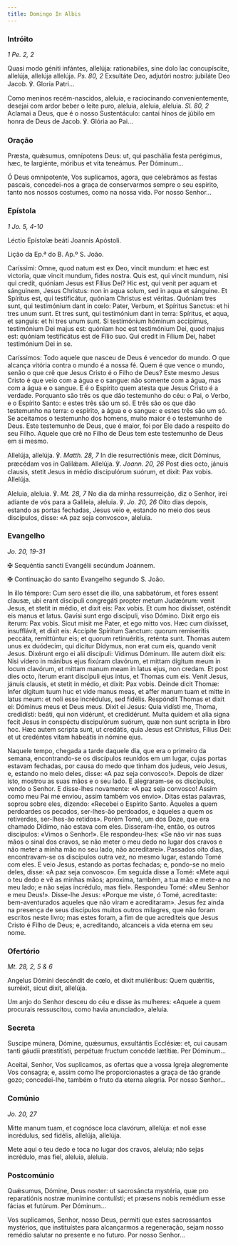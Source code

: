 ```yaml
---
title: Domingo In Albis
---
```


### Intróito

<em>1 Pe. 2, 2</em>

<div class="side-by-side not-content">

Quasi modo géniti infántes, allelúja: rationabiles, sine dolo lac
    concupíscite, allelúja, allelúja allelúja. <em>Ps. 80, 2</em> Exsultáte Deo,
    adjutóri nostro: jubiláte Deo Jacob. ℣. Gloria Patri...

Como meninos recém-nascidos, aleluia, e raciocinando convenientemente,
    desejai com ardor beber o leite puro, aleluia, aleluia, aleluia.
    <em>Sl. 80, 2</em> Aclamai a Deus, que é o nosso Sustentáculo: cantai hinos de
    júbilo em honra de Deus de Jacob. ℣. Glória ao Pai...

</div>

### Oração

<div class="side-by-side not-content">

Præsta, quǽsumus, omnípotens Deus: ut, qui paschália festa perégimus, hæc,
    te largiénte, móribus et vita teneámus. Per Dóminum...

Ó Deus omnipotente, Vos suplicamos, agora, que celebrámos as festas pascais,
    concedei-nos a graça de conservarmos sempre o seu espírito, tanto nos nossos
    costumes, como na nossa vida. Por nosso Senhor...

</div>

### Epístola

<em>1 Jo. 5, 4-10</em>

<div class="side-by-side not-content">

Léctio Epístolæ beáti Joannis Apóstoli.

Lição da Ep.ª do B. Ap.º S. João.

Caríssimi: Omne, quod natum est ex Deo, vincit mundum: et hæc est victoria,
    quæ vincit mundum, fides nostra. Quis est, qui vincit mundum, nisi qui
    credit, quóniam Jesus est Fílius Dei? Hic est, qui venit per aquam et
    sánguinem, Jesus Christus: non in aqua solum, sed in aqua et sánguine. Et
    Spíritus est, qui testificátur, quóniam Christus est véritas. Quóniam tres
    sunt, qui testimónium dant in cœlo: Pater, Verbum, et Spíritus Sanctus: et
    hi tres unum sunt. Et tres sunt, qui testimónium dant in terra: Spíritus, et
    aqua, et sanguis: et hi tres unum sunt. Si testimónium hóminum accípimus,
    testimónium Dei majus est: quóniam hoc est testimónium Dei, quod majus est:
    quóniam testificátus est de Fílio suo. Qui credit in Fílium Dei, habet
    testimónium Dei in se.

Caríssimos: Todo aquele que nasceu de Deus é vencedor do mundo. O que
    alcança vitória contra o mundo é a nossa fé. Quem é que vence o mundo, senão
    o que crê que Jesus Cristo é o Filho de Deus? Este mesmo Jesus Cristo é que
    veio com a água e o sangue: não somente com a água, mas com a água e o
    sangue. E é o Espírito quem atesta que Jesus Cristo é a verdade. Porquanto
    são três os que dão testemunho do céu: o Pai, o Verbo, e o Espírito Santo: e
    estes três são um só. E três são os que dão testemunho na terra: o espírito,
    a água e o sangue: e estes três são um só. Se aceitamos o testemunho dos
    homens, muito maior é o testemunho de Deus. Este testemunho de Deus, que é
    maior, foi por Ele dado a respeito do seu Filho. Aquele que crê no Filho de
    Deus tem este testemunho de Deus em si mesmo.

</div>

<div class="side-by-side not-content">

Allelúja, allelúja. ℣. <em>Matth. 28, 7</em> In die resurrectiónis meæ,
    dicit Dóminus, præcédam vos in Galilǽam. Allelúja. ℣. <em>Joann. 20, 26</em>
    Post dies octo, jánuis clausis, stetit Jesus in médio discipulórum suórum, et
    dixit: Pax vobis. Allelúja.

Aleluia, aleluia. ℣. <em>Mt. 28, 7</em> No dia da minha ressurreição, diz o
    Senhor, irei adiante de vós para a Galileia, aleluia. ℣. <em>Jo. 20, 26</em>
    Oito dias depois, estando as portas fechadas, Jesus veio e, estando no meio dos
    seus discípulos, disse: «A paz seja convosco», aleluia.

</div>

### Evangelho

<em>Jo. 20, 19-31</em>

<div class="side-by-side not-content">

<span class="cross text-red-500">✠</span> Sequéntia sancti Evangélii
    secúndum Joánnem.

<span class="cross text-red-500">✠</span> Continuação do santo Evangelho
    segundo S. João.

In illo témpore: Cum sero esset die illo, una sabbatórum, et fores essent
    clausæ, ubi erant discípuli congregáti propter metum Judæórum: venit Jesus,
    et stetit in médio, et dixit eis: Pax vobis. Et cum hoc dixísset, osténdit
    eis manus et latus. Gavísi sunt ergo discípuli, viso Dómino. Dixit ergo eis
    íterum: Pax vobis. Sicut misit me Pater, et ego mitto vos. Hæc cum dixísset,
    insufflávit, et dixit eis: Accípite Spíritum Sanctum: quorum remiseritis
    peccáta, remittúntur eis; et quorum retinuéritis, reténta sunt. Thomas autem
    unus ex duódecim, qui dícitur Dídymus, non erat cum eis, quando venit Jesus.
    Dixérunt ergo ei alii discípuli: Vídimus Dóminum. Ille autem dixit eis: Nisi
    vídero in mánibus ejus fixúram clavórum, et mittam dígitum meum in locum
    clavórum, et mittam manum meam in latus ejus, non credam. Et post dies octo,
    íterum erant discípuli ejus intus, et Thomas cum eis. Venit Jesus, jánuis
    clausis, et stetit in médio, et dixit: Pax vobis. Deinde dicit Thomæ: Infer
    dígitum tuum huc et vide manus meas, et affer manum tuam et mitte in latus
    meum: et noli esse incrédulus, sed fidélis. Respóndit Thomas et dixit ei:
    Dóminus meus et Deus meus. Dixit ei Jesus: Quia vidísti me, Thoma,
    credidísti: beáti, qui non vidérunt, et credidérunt. Multa quidem et alia
    signa fecit Jesus in conspéctu discipulórum suórum, quæ non sunt scripta in
    libro hoc. Hæc autem scripta sunt, ut credátis, quia Jesus est Christus,
    Fílius Dei: et ut credéntes vitam habeátis in nómine ejus.

Naquele tempo, chegada a tarde daquele dia, que era o primeiro da semana,
    encontrando-se os discípulos reunidos em um lugar, cujas portas estavam
    fechadas, por causa do medo que tinham dos judeus, veio Jesus, e, estando no
    meio deles, disse: «A paz seja convosco!». Depois de dizer isto, mostrou as
    suas mãos e o seu lado. E alegraram-se os discípulos, vendo o Senhor. E
    disse-lhes novamente: «A paz seja convosco! Assim como meu Pai me enviou,
    assim também vos envio». Ditas estas palavras, soprou sobre eles, dizendo:
    «Recebei o Espírito Santo. Àqueles a quem perdoardes os pecados, ser-lhes-ão
    perdoados, e àqueles a quem os retiverdes, ser-lhes-ão retidos». Porém Tomé,
    um dos Doze, que era chamado Dídimo, não estava com eles. Disseram-lhe,
    então, os outros discípulos: «Vimos o Senhor!». Ele respondeu-lhes: «Se não
    vir nas suas mãos o sinal dos cravos, se não meter o meu dedo no lugar dos
    cravos e não meter a minha mão no seu lado, não acreditarei». Passados oito
    dias, encontravam-se os discípulos outra vez, no mesmo lugar, estando Tomé
    com eles. E veio Jesus, estando as portas fechadas; e, pondo-se no meio
    deles, disse: «A paz seja convosco». Em seguida disse a Tomé: «Mete aqui o
    teu dedo e vê as minhas mãos; aproxima, também, a tua mão e mete-a no meu
    lado; e não sejas incrédulo, mas fiel». Respondeu Tomé: «Meu Senhor e meu
    Deus!». Disse-lhe Jesus: «Porque me viste, ó Tomé, acreditaste:
    bem-aventurados aqueles que não viram e acreditaram». Jesus fez ainda na
    presença de seus discípulos muitos outros milagres, que não foram escritos
    neste livro; mas estes foram, a fim de que acrediteis que Jesus Cristo é
    Filho de Deus; e, acreditando, alcanceis a vida eterna em seu nome.

</div>

### Ofertório

<em>Mt. 28, 2, 5 & 6</em>

<div class="side-by-side not-content">

Angelus Dómini descéndit de cœlo, et dixit muliéribus: Quem quǽritis,
    surréxit, sicut dixit, allelúja.

Um anjo do Senhor desceu do céu e disse às mulheres: «Aquele a quem
    procurais ressuscitou, como havia anunciado», aleluia.

</div>

### Secreta

<div class="side-by-side not-content">

Suscipe múnera, Dómine, quǽsumus, exsultántis Ecclésiæ: et, cui causam tanti
    gáudii præstitísti, perpétuæ fructum concéde lætítiæ. Per Dóminum...

Aceitai, Senhor, Vos suplicamos, as ofertas que a vossa Igreja alegremente
    Vos consagra; e, assim como lhe proporcionastes a graça de tão grande gozo;
    concedei-lhe, também o fruto da eterna alegria. Por nosso Senhor...

</div>

### Comúnio

<em>Jo. 20, 27</em>

<div class="side-by-side not-content">

Mitte manum tuam, et cognósce loca clavórum, allelúja: et noli esse
    incrédulus, sed fidélis, allelúja, allelúja.

Mete aqui o teu dedo e toca no lugar dos cravos, aleluia; não sejas
    incrédulo, mas fiel, aleluia, aleluia.

</div>

### Postcomúnio

<div class="side-by-side not-content">

Quǽsumus, Dómine, Deus noster: ut sacrosáncta mystéria, quæ pro reparatiónis
    nostræ munímine contulísti; et præsens nobis remédium esse fácias et
    futúrum. Per Dóminum...

Vos suplicamos, Senhor, nosso Deus, permiti que estes sacrossantos
    mystérios, que instituístes para alcançarmos a regeneração, sejam nosso
    remédio salutar no presente e no futuro. Por nosso Senhor...

</div>
